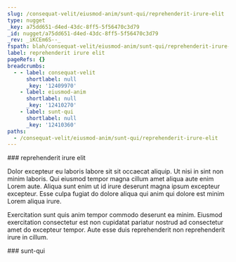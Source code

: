 ```yaml
---
slug: /consequat-velit/eiusmod-anim/sunt-qui/reprehenderit-irure-elit
type: nugget
_key: a75dd651-d4ed-43dc-8ff5-5f56470c3d79
_id: nugget/a75dd651-d4ed-43dc-8ff5-5f56470c3d79
_rev: _iKCEm6S--_
fspath: blah/consequat-velit/eiusmod-anim/sunt-qui/reprehenderit-irure-elit.md
label: reprehenderit irure elit
pageRefs: {}
breadcrumbs:
  - - label: consequat-velit
      shortlabel: null
      _key: '12409970'
    - label: eiusmod-anim
      shortlabel: null
      _key: '12410270'
    - label: sunt-qui
      shortlabel: null
      _key: '12410360'
paths:
  - /consequat-velit/eiusmod-anim/sunt-qui/reprehenderit-irure-elit
---
```


<NuggetArea>
<Nugget slug="/consequat-velit/eiusmod-anim/sunt-qui/reprehenderit-irure-elit" type="nugget" _key="a75dd651-d4ed-43dc-8ff5-5f56470c3d79" _id="nugget/a75dd651-d4ed-43dc-8ff5-5f56470c3d79" _rev="_iKCEm6S--_" fspath="blah/consequat-velit/eiusmod-anim/sunt-qui/reprehenderit-irure-elit.md" label="reprehenderit irure elit" paths="/consequat-velit/eiusmod-anim/sunt-qui/reprehenderit-irure-elit">
<NuggetBody>
### reprehenderit irure elit

Dolor excepteur eu laboris labore sit sit occaecat aliquip. Ut nisi in sint non minim laboris. Qui eiusmod tempor magna cillum amet aliqua aute enim Lorem aute. Aliqua sunt enim ut id irure deserunt magna ipsum excepteur excepteur. Esse culpa fugiat do dolore aliqua qui anim qui dolore est minim Lorem aliqua irure.

Exercitation sunt quis anim tempor commodo deserunt ea minim. Eiusmod exercitation consectetur est non cupidatat pariatur nostrud ad consectetur amet do excepteur tempor. Aute esse duis reprehenderit non reprehenderit irure in cillum.

</NuggetBody>
<Breadcrumbs>
<Crumbs>
<Crumb _key="12409970" label="consequat-velit" /><Crumb _key="12410270" label="eiusmod-anim" /><Crumb _key="12410360" label="sunt-qui" />
</Crumbs>
</Breadcrumbs>
</Nugget>

<NuggetsInbound>
</NuggetsInbound>
<NuggetsOutbound>
</NuggetsOutbound>
</NuggetArea>
<PassagesInbound>
<Passage direction="inbound" type="passage" _key="12410360" _id="passage/12410360" _rev="_iKCEm6S---" label="sunt-qui" passage="sunt-qui" fspath="blah/consequat-velit/eiusmod-anim/sunt-qui" paths="/consequat-velit/eiusmod-anim/sunt-qui" slug="/consequat-velit/eiusmod-anim/sunt-qui">
<NuggetBody>
### sunt-qui

</NuggetBody>
<Breadcrumbs>
<Crumbs>
<Crumb _key="12409970" label="consequat-velit" /><Crumb _key="12410270" label="eiusmod-anim" />
</Crumbs>
</Breadcrumbs>
</Passage>

</PassagesInbound>
<PassagesOutbound>
</PassagesOutbound>